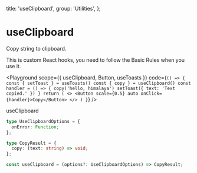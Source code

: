 
  title: 'useClipboard',
  group: 'Utilities',
};

# useClipboard

Copy string to clipboard.

This is custom React hooks, you need to follow the <Link target="_blank" color href="https://reactjs.org/docs/hooks-rules.html">Basic Rules</Link> when you use it.

<Playground
  scope={{ useClipboard, Button, useToasts }}
  code={`
() => {
  const { setToast } = useToasts()
  const { copy } = useClipboard()
  const handler = () => {
    copy('hello, himalaya')
    setToast({ text: 'Text copied.' })
  }
  return (
    <>
      <Button scale={0.5} auto onClick={handler}>Copy</Button>
    </>
  )
}
`}
/>

<Attributes edit="/pages/hooks/use-clipboard.mdx">
<Attributes.Title>useClipboard</Attributes.Title>

```ts
type UseClipboardOptions = {
  onError: Function;
};

type CopyResult = {
  copy: (text: string) => void;
};

const useClipboard = (options?: UseClipboardOptions) => CopyResult;
```

</Attributes>
